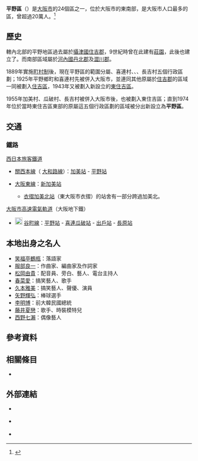 {{日本區
| 自治體名=平野區
| 圖像=[[File:051223_Kumata-jinja_Osaka_Japan04s5.jpg|240px]]
| 圖像說明=[[杭全神社|杭全神社]]
| 日文原名=平野区
| 平假名=ひらのく
| 羅馬字拼音=Hirano-ku
| 區章=
| 都道府縣=大阪府
| 市=大阪市
| 支廳=
| 編號=27126-8
| 面積=15.35
| 邊界未定=
| 人口=194,955<ref>{{Cite web| url=http://www.city.osaka.lg.jp/toshikeikaku/page/0000014987.html| title=推計人口（毎月1日現在）・人口異動| date=2017-10-16| publisher=大阪市政府| accessdate=2017-10-17| language=ja| archive-date=2017-10-17| archive-url=https://web.archive.org/web/20171017201729/http://www.city.osaka.lg.jp/toshikeikaku/page/0000014987.html| dead-url=no}}</ref>
| 統計時間=2017年10月1日
| 自治體=大阪市（[[生野區|生野區]]、[[東住吉區|東住吉區]]）、[[八尾市|八尾市]]、[[松原市_(日本)|松原市]]、[[東大阪市|東大阪市]]
| 樹= 
| 花=棉花
| 其他象徵物=
| 其他象徵=
| 郵遞區號=547-8580
| 所在地=平野区背戶口三丁目8番19号
| 電話號碼=6-4302-9625
| 外部連結=http://www.city.osaka.lg.jp/hirano/
| 經度=
| 緯度=
| 地圖=Hirano ward Osaka city Osaka Japan.svg
| 註記=
}}
'''平野區'''（{{jpn|j=平野区|hg=ひらのく|rm=Hirano ku|f=y}}）是[[大阪市|大阪市]]的24個區之一，位於大阪市的東南部，是大阪市人口最多的區，曾超過20萬人。<ref>{{Cite web| url=http://www.city.osaka.lg.jp/hirano/page/0000002046.html| title=区の概要| date=2017-04-01| publisher=大阪市平野區公所| accessdate=2017-12-06| language=ja| archive-date=2017-11-07| archive-url=https://web.archive.org/web/20171107010633/http://www.city.osaka.lg.jp/hirano/page/0000002046.html| dead-url=no}}</ref>

== 歷史 ==
轄內北部的平野地區過去屬於[[攝津國|攝津國]][[住吉郡|住吉郡]]，9世紀時{{tsl|ja|坂上広野|坂上廣野}}曾在此建有[[莊園_(日本)|莊園]]，此後也建立了{{tsl|ja|杭全神社}}。而南部區域屬於[[河內國|河內國]][[丹北郡|丹北郡]]及[[澀川郡|澀川郡]]。

1889年實施[[町村制|町村制]]後，現在平野區的範圍分屬{{tsl|ja|平野_(大阪市)|平野_(大阪市)|平野鄉町}}、喜連村、{{tsl|ja|加美 (大阪市)|加美 (大阪市)|加美村}}、{{tsl|ja|瓜破村}}、長吉村五個行政區劃；1925年平野鄉町和喜連村先被併入大阪市，並連同其他原屬於[[住吉郡|住吉郡]]的區域一同被劃入[[住吉區|住吉區]]，1943年又被劃入新設立的[[東住吉區|東住吉區]]。

1955年加美村、瓜破村、長吉村被併入大阪市後，也被劃入東住吉區；直到1974年位於當時東住吉區東部的原屬這五個行政區劃的區域被分出新設立為'''平野區'''。

== 交通 ==
=== 鐵路 ===
; [[西日本旅客鐵道|西日本旅客鐵道]]
* [[關西本線|關西本線]]（{{JR西路線記號|K|Q}} [[大和路線|大和路線]]）：[[加美站|加美站]] - [[平野站_(JR西日本)|平野站]]
* {{JR西路線記號|K|F}} [[大阪東線|大阪東線]]：[[新加美站|新加美站]]
** [[衣摺加美北站|衣摺加美北站]]（東大阪市衣摺）的站舍有一部分跨過加美北。
; [[大阪市高速電氣軌道|大阪市高速電氣軌道]]（大阪地下鐵）
* [[File:Osaka_Metro_Tanimachi_line_symbol.svg|20px]] [[谷町線_(大阪市高速電氣軌道)|谷町線]]：[[平野站_(大阪市高速電氣軌道)|平野站]] - [[喜連瓜破站|喜連瓜破站]] - [[出戶站|出戶站]] - [[長原站_(大阪府)|長原站]]

== 本地出身之名人 ==
* [[笑福亭鶴瓶|笑福亭鶴瓶]]：落語家
* [[服部良一|服部良一]]：作曲家、編曲家及作詞家
* [[松岡由貴|松岡由貴]]：配音員、旁白、藝人、電台主持人
* [[春菜愛|春菜愛]]：搞笑藝人、歌手
* [[久本雅美|久本雅美]]：搞笑藝人、聲優、演員
* [[矢野輝弘|矢野輝弘]]：棒球選手
* [[李明博|李明博]]：前大韓民國總統
* [[藤井夏戀|藤井夏戀]]：歌手、時裝模特兒
* [[西野七瀨|西野七瀨]]：偶像藝人

== 參考資料 ==
{{Reflist}}

== 相關條目 ==
{{Commonscat|Hirano-ku, Osaka}}
* {{Tsl|ja|平野 (大阪市)}}

== 外部連結 ==
* {{Ja}} {{Facebook|hiranokutiiki|大阪市平野區公所地區情報}}
* {{Ja}} {{Facebook|hiranokukosodate|大阪市平野區公所育兒情報}}
* {{Ja}} {{Twitter|hirachan_tweet|大阪市平野區公所}}

{{大阪府}}
{{Authority control}}